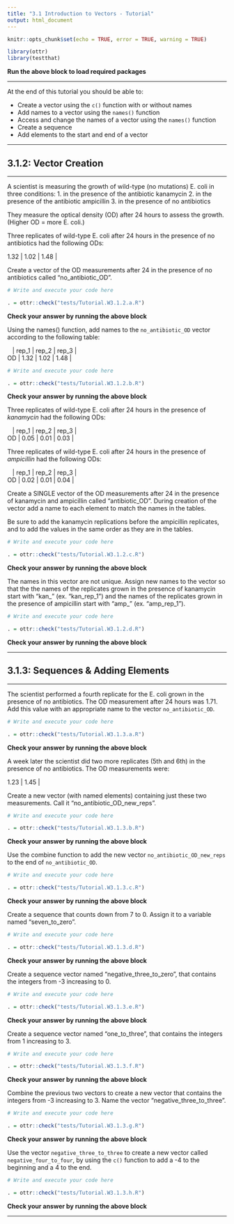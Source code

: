 ```yaml
---
title: "3.1 Introduction to Vectors - Tutorial"
output: html_document
---
```


```r
knitr::opts_chunk$set(echo = TRUE, error = TRUE, warning = TRUE)

library(ottr)
library(testthat)
```
**Run the above block to load required packages**

---

At the end of this tutorial you should be able to:

* Create a vector using the `c()` function with or without names
* Add names to a vector using the `names()` function
* Access and change the names of a vector using the `names()` function
* Create a sequence 
* Add elements to the start and end of a vector

---

## 3.1.2: Vector Creation

---

A scientist is measuring the growth of wild-type (no mutations) E. coli in three conditions:
1. in the presence of the antibiotic kanamycin
2. in the presence of the antibiotic ampicillin
3. in the presence of no antibiotics

They measure the optical density (OD) after 24 hours to assess the growth. (Higher OD = more E. coli.)

Three replicates of wild-type E. coli after 24 hours in the presence of no antibiotics had the following ODs:

| 1.32 | 1.02 | 1.48 |

Create a vector of the OD measurements after 24 in the presence of no antibiotics called "no_antibiotic_OD". 

```r
# Write and execute your code here

```

```r
. = ottr::check("tests/Tutorial.W3.1.2.a.R")
```
**Check your answer by running the above block** 

Using the names() function, add names to the `no_antibiotic_OD` vector according to the following table:

|    | rep_1 | rep_2 | rep_3 |
| OD | 1.32  | 1.02  | 1.48  |

```r
# Write and execute your code here

```

```r
. = ottr::check("tests/Tutorial.W3.1.2.b.R")
```
**Check your answer by running the above block** 

Three replicates of wild-type E. coli after 24 hours in the presence of *kanamycin* had the following ODs:

|    | rep_1 | rep_2 | rep_3 |
| OD | 0.05  | 0.01  | 0.03  | 

Three replicates of wild-type E. coli after 24 hours in the presence of *ampicillin* had the following ODs:

|    | rep_1 | rep_2 | rep_3 |
| OD | 0.02  | 0.01  | 0.04  |

Create a SINGLE vector of the OD measurements after 24 in the presence of kanamycin and ampicillin called "antibiotic_OD". During creation of the vector add a name to each element to match the names in the tables. 

Be sure to add the kanamycin replications before the ampicillin replicates, and to add the values in the same order as they are in the tables.

```r
# Write and execute your code here

```

```r
. = ottr::check("tests/Tutorial.W3.1.2.c.R")
```
**Check your answer by running the above block** 

The names in this vector are not unique. Assign new names to the vector so that the the names of the replicates grown in the presence of kanamycin start with "kan_" (ex. "kan_rep_1") and the names of the replicates grown in the presence of ampicillin start with "amp_" (ex. "amp_rep_1").

```r
# Write and execute your code here

```

```r
. = ottr::check("tests/Tutorial.W3.1.2.d.R")
```
**Check your answer by running the above block** 

---

## 3.1.3: Sequences & Adding Elements

---

The scientist performed a fourth replicate for the E. coli grown in the presence of no antibiotics. The OD measurement after 24 hours was 1.71. Add this value with an appropriate name to the vector `no_antibiotic_OD`. 

```r
# Write and execute your code here

```

```r
. = ottr::check("tests/Tutorial.W3.1.3.a.R")
```
**Check your answer by running the above block** 

A week later the scientist did two more replicates (5th and 6th) in the presence of no antibiotics. The OD measurements were:

| 1.23 | 1.45 |

Create a new vector (with named elements) containing just these two measurements. Call it "no_antibiotic_OD_new_reps".

```r
# Write and execute your code here

```

```r
. = ottr::check("tests/Tutorial.W3.1.3.b.R")
```
**Check your answer by running the above block** 

Use the combine function to add the new vector `no_antibiotic_OD_new_reps` to the end of `no_antibiotic_OD`.

```r
# Write and execute your code here

```

```r
. = ottr::check("tests/Tutorial.W3.1.3.c.R")
```
**Check your answer by running the above block** 

Create a sequence that counts down from 7 to 0. Assign it to a variable named "seven_to_zero".

```r
# Write and execute your code here

```

```r
. = ottr::check("tests/Tutorial.W3.1.3.d.R")
```
**Check your answer by running the above block** 

Create a sequence vector named "negative_three_to_zero", that contains the integers from -3 increasing to 0.

```r
# Write and execute your code here

```

```r
. = ottr::check("tests/Tutorial.W3.1.3.e.R")
```
**Check your answer by running the above block** 

Create a sequence vector named "one_to_three", that contains the integers from 1 increasing to 3.

```r
# Write and execute your code here

```

```r
. = ottr::check("tests/Tutorial.W3.1.3.f.R")
```
**Check your answer by running the above block** 

Combine the previous two vectors to create a new vector that contains the integers from -3 increasing to 3. Name the vector "negative_three_to_three".

```r
# Write and execute your code here

```

```r
. = ottr::check("tests/Tutorial.W3.1.3.g.R")
```
**Check your answer by running the above block** 

Use the vector `negative_three_to_three` to create a new vector called `negative_four_to_four`, by using the `c()` function to add a -4 to the beginning and a 4 to the end.

```r
# Write and execute your code here

```

```r
. = ottr::check("tests/Tutorial.W3.1.3.h.R")
```
**Check your answer by running the above block** 

---